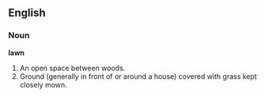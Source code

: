 ==English==

===Noun===

'''lawn'''

#An open space between woods.
#Ground (generally in front of or around a house) covered with grass kept closely mown.